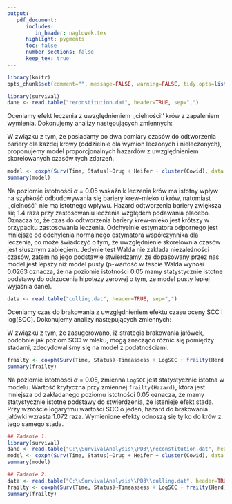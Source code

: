 ```yaml
---
output: 
   pdf_document:
      includes:
         in_header: naglowek.tex
      highlight: pygments
      toc: false
      number_sections: false
      keep_tex: true
---
```


```r
library(knitr)
opts_chunk$set(comment="", message=FALSE, warning=FALSE, tidy.opts=list(keep.blank.line=TRUE, width.cutoff=120),options(width=120), cache=TRUE,fig.align='center',fig.height=6, fig.width=10,fig.path='figure/beamer-',fig.show='hold',size='footnotesize')
```

\thispagestyle{fancy}
\textbf{Zadanie 1 - czas do odtworzenia bariery krew-mleko u krów z zapaleniem wymienia}
```r
library(survival)
dane <- read.table("reconstitution.dat", header=TRUE, sep=",")
```

Oceniamy efekt leczenia z uwzględnieniem ,,cielności'' krów z zapaleniem wymienia. Dokonujemy analizy następujących zmiennych:
\begin{itemize}
\item cowid -- id krowy,
\item time -- czas do odtworzenia bariery (w dniach),
\item status -- wskaźnik odtworzenia bariery (0 –- nie, 1 -- tak),
\item drug -- leczenie (0 –- placebo, 1 -- aktywny lek),
\item heifer -- wskaźnik „cielności” (0 –- dwa lub więcej cielęta, 1 –- jedno lub
jałówka).
\end{itemize}

W związku z tym, że posiadamy po dwa pomiary czasów do odtworzenia bariery dla każdej krowy (oddzielnie dla wymion leczonych i nieleczonych), proponujemy model proporcjonalnych hazardów z uwzględnieniem skorelowanych czasów tych zdarzeń.

```r
model <- coxph(Surv(Time, Status)~Drug + Heifer + cluster(Cowid), data = dane) 
summary(model)
```

Na poziomie istotności $\alpha$ = 0.05 wskaźnik leczenia krów ma istotny wpływ  na szybkość odbudowywania się bariery krew-mleko u krów, natomiast ,,cielność'' nie ma istotnego wpływu. Hazard odtworzenia bariery zwiększa się 1.4 raza przy zastosowaniu leczenia względem podawania placebo. Oznacza to, że czas do odtworzenia bariery krew-mleko jest krótszy w przypadku zastosowania leczenia. 
Odchyelnie estymatora odpornego jest mniejsze od odchylenia normalnego estymatora współczynnika dla leczenia, co może świadczyć o tym, że uwzględnienie skorelownia czasów jest słusznym zabiegiem. Jedynie test Walda nie zakłada niezależności czasów, zatem na jego podstawie stwierdzamy, że dopasowany przez nas model jest lepszy niż model pusty (p-wartość w teście Walda wynosi 0.0263 oznacza, że na poziomie istotności $0.05$ mamy statystycznie istotne podstawy do odrzucenia hipotezy zerowej o tym, że model pusty lepiej wyjaśnia dane).


\textbf{Zadanie 2 - brakowanie jałówek}
```r
data <- read.table("culling.dat", header=TRUE, sep=",")
```

Oceniamy czas do brakowania z uwzględnieniem efektu czasu oceny SCC i log(SCC). Dokonujemy analizy następujących zmiennych:
\begin{itemize}
\item cowid -- id jałówki
\item time -- czas do brakowania (w dniach)
\item status -- wskaźnik brakowania (0 –- nie, 1 -- tak)
\item herd -- id stada
\item timeassess -- czas badania laboratoryjnego SCC (w dniach)
\item logSCC -- logarytm wartosci SCC
\end{itemize}

W związku z tym, że zasugerowano, iż strategia brakowania jałówek, podobnie jak poziom SCC w mleku, mogą znacząco różnić się pomiędzy stadami, zdecydowaliśmy się na model z podatnościami. 

```r
frailty <- coxph(Surv(Time, Status)~Timeassess + LogSCC + frailty(Herd), data = data)
summary(frailty)
```

Na poziomie istotności $\alpha$ = 0.05, zmienna `LogSCC` jest statystycznie istotna w modelu. Wartość krytyczna przy zmiennej `frailty(Hazard)`, która jest mniejsza od zakładanego poziomu istotności $0.05$ oznacza, że mamy statystycznie istotne podstawy do stwierdzenia, że istenieje efekt stada. Przy wzroście logarytmu wartości SCC o jeden, hazard do brakowania jałówki wzrasta 1.072 raza. Wymienione efekty odnoszą się tylko do krów z tego samego stada.

\newpage
\textbf{Kody:} 
```r
## Zadanie 1.
library(survival)
dane <- read.table("C:\\SurvivalAnalysis\\PD3\\reconstitution.dat", header=TRUE, sep=",")
model <- coxph(Surv(Time, Status)~Drug + Heifer + cluster(Cowid), data = dane) 
summary(model)

## Zadanie 2.
data <- read.table("C:\\SurvivalAnalysis\\PD3\\culling.dat", header=TRUE, sep=",")
frailty <- coxph(Surv(Time, Status)~Timeassess + LogSCC + frailty(Herd), data = data)
summary(frailty)
```

